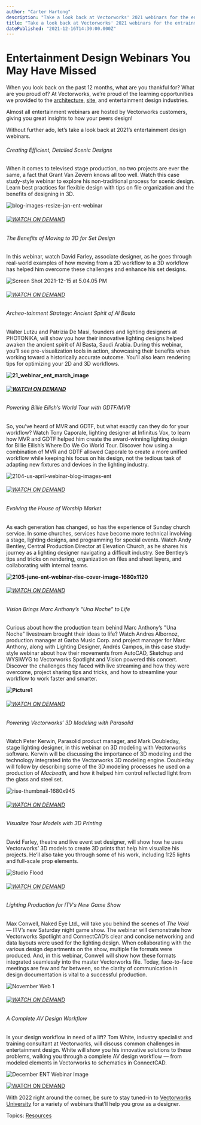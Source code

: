 ```yaml
---
author: "Carter Hartong"
description: "Take a look back at Vectorworks' 2021 webinars for the entrainment and event design industries."
title: "Take a look back at Vectorworks' 2021 webinars for the entrainment and event design industries." 
datePublished: "2021-12-16T14:30:00.000Z"
---
```

# Entertainment Design Webinars You May Have Missed

When you look back on the past 12 months, what are you thankful for? What are you proud of? At Vectorworks, we’re proud of the learning opportunities we provided to the [architecture](../../../net/vectorworks/blog/architecture-webinars-2021.html), [site](../../../net/vectorworks/blog/landscape-design-webinars-2021.html), and entertainment design industries.

Almost all entertainment webinars are hosted by Vectorworks customers, giving you great insights to how your peers design! 

Without further ado, let’s take a look back at 2021’s entertainment design webinars.

###### Creating Efficient, Detailed Scenic Designs

When it comes to televised stage production, no two projects are ever the same, a fact that Grant Van Zevern knows all too well. Watch this case study-style webinar to explore his non-traditional process for scenic design. Learn best practices for flexible design with tips on file organization and the benefits of designing in 3D.

![blog-images-resize-jan-ent-webinar](https://blog.vectorworks.net/hs-fs/hubfs/Blog%20Images/210113_JanuaryWebinars/blog-images-resize-jan-ent-webinar.jpg?width=1440&name=blog-images-resize-jan-ent-webinar.jpg)

###### [![WATCH ON DEMAND](https://no-cache.hubspot.com/cta/default/3018241/7b27894c-99af-41c8-ae7c-a629e5e5dc1c.png)](https://cta-redirect.hubspot.com/cta/redirect/3018241/7b27894c-99af-41c8-ae7c-a629e5e5dc1c) 

###### The Benefits of Moving to 3D for Set Design

In this webinar, watch David Farley, associate designer, as he goes through real-world examples of how moving from a 2D workflow to a 3D workflow has helped him overcome these challenges and enhance his set designs.

![Screen Shot 2021-12-15 at 5.04.05 PM](https://blog.vectorworks.net/hs-fs/hubfs/Screen%20Shot%202021-12-15%20at%205.04.05%20PM.png?width=1440&name=Screen%20Shot%202021-12-15%20at%205.04.05%20PM.png)

###### [![WATCH ON DEMAND](https://no-cache.hubspot.com/cta/default/3018241/e5727f6a-117d-40dd-9548-f1ccd6008832.png)](https://cta-redirect.hubspot.com/cta/redirect/3018241/e5727f6a-117d-40dd-9548-f1ccd6008832) 

###### Archeo-tainment Strategy: Ancient Spirit of Al Basta

Walter Lutzu and Patrizia De Masi, founders and lighting designers at PHOTONIKA, will show you how their innovative lighting designs helped awaken the ancient spirit of Al Basta, Saudi Arabia. During this webinar, you’ll see pre-visualization tools in action, showcasing their benefits when working toward a historically accurate outcome. You’ll also learn rendering tips for optimizing your 2D and 3D workflows.

**![21_webinar_ent_march_image](https://blog.vectorworks.net/hs-fs/hubfs/21_webinar_ent_march_image.jpg?width=1440&name=21_webinar_ent_march_image.jpg)**

###### **[![WATCH ON DEMAND](https://no-cache.hubspot.com/cta/default/3018241/d0180119-75e2-4fdd-9c93-ce78e8efe5e6.png)](https://cta-redirect.hubspot.com/cta/redirect/3018241/d0180119-75e2-4fdd-9c93-ce78e8efe5e6)** 

###### Powering Billie Eilish’s World Tour with GDTF/MVR

So, you’ve heard of MVR and GDTF, but what exactly can they do for your workflow? Watch Tony Caporale, lighting designer at Infinitus Vox, to learn how MVR and GDTF helped him create the award-winning lighting design for Billie Eilish’s Where Do We Go World Tour. Discover how using a combination of MVR and GDTF allowed Caporale to create a more unified workflow while keeping his focus on his design, not the tedious task of adapting new fixtures and devices in the lighting industry.

![2104-us-april-webinar-blog-images-ent](https://blog.vectorworks.net/hs-fs/hubfs/Blog%20Images/210408_April%20Webinars/2104-us-april-webinar-blog-images-ent.jpg?width=1440&name=2104-us-april-webinar-blog-images-ent.jpg)

###### [![WATCH ON DEMAND](https://no-cache.hubspot.com/cta/default/3018241/71c75927-01c8-4ca0-b682-b904a3443f2a.png)](https://cta-redirect.hubspot.com/cta/redirect/3018241/71c75927-01c8-4ca0-b682-b904a3443f2a) 

###### Evolving the House of Worship Market 

As each generation has changed, so has the experience of Sunday church service. In some churches, services have become more technical involving a stage, lighting designs, and programming for special events. Watch Andy Bentley, Central Production Director at Elevation Church, as he shares his journey as a lighting designer navigating a difficult industry. See Bentley’s tips and tricks on rendering, organization on files and sheet layers, and collaborating with internal teams.

**![2105-june-ent-webinar-rise-cover-image-1680x1120](https://blog.vectorworks.net/hs-fs/hubfs/Blog%20Images/210609_June%20Webinars/2105-june-ent-webinar-rise-cover-image-1680x1120.jpg?width=1440&name=2105-june-ent-webinar-rise-cover-image-1680x1120.jpg)**

###### [![WATCH ON DEMAND](https://no-cache.hubspot.com/cta/default/3018241/a2cfc11d-93fc-4c1e-9a46-e330b01b485c.png)](https://cta-redirect.hubspot.com/cta/redirect/3018241/a2cfc11d-93fc-4c1e-9a46-e330b01b485c) 

###### Vision Brings Marc Anthony’s “Una Noche” to Life

Curious about how the production team behind Marc Anthony’s "Una Noche" livestream brought their ideas to life? Watch Andres Albornoz, production manager at Garba Music Corp. and project manager for Marc Anthony, along with Lighting Designer, Andrés Campos, in this case study-style webinar about how their movements from AutoCAD, Sketchup and WYSIWYG to Vectorworks Spotlight and Vision powered this concert. Discover the challenges they faced with live streaming and how they were overcome, project sharing tips and tricks, and how to streamline your workflow to work faster and smarter.

**![Picture1](https://blog.vectorworks.net/hs-fs/hubfs/Blog%20Images/210707_July%20Webinar/Picture1.jpg?width=1440&name=Picture1.jpg)**

###### [![WATCH ON DEMAND](https://no-cache.hubspot.com/cta/default/3018241/b2f7c36c-6ca4-4eb3-a67b-c05e895c9f27.png)](https://cta-redirect.hubspot.com/cta/redirect/3018241/b2f7c36c-6ca4-4eb3-a67b-c05e895c9f27) 

###### Powering Vectorworks’ 3D Modeling with Parasolid

Watch Peter Kerwin, Parasolid product manager, and Mark Doubleday, stage lighting designer, in this webinar on 3D modeling with Vectorworks software. Kerwin will be discussing the importance of 3D modeling and the technology integrated into the Vectorworks 3D modeling engine. Doubleday will follow by describing some of the 3D modeling processes he used on a production of _Macbeath,_ and how it helped him control reflected light from the glass and steel set.

![rise-thumbnail-1680x945](https://blog.vectorworks.net/hs-fs/hubfs/Blog%20Images/210827_September%20Webinar/rise-thumbnail-1680x945.jpg?width=1440&name=rise-thumbnail-1680x945.jpg)

###### [![WATCH ON DEMAND](https://no-cache.hubspot.com/cta/default/3018241/bb1cb1cb-8503-452d-8b31-5b06dcac0696.png)](https://cta-redirect.hubspot.com/cta/redirect/3018241/bb1cb1cb-8503-452d-8b31-5b06dcac0696) 

###### Visualize Your Models with 3D Printing

David Farley, theatre and live event set designer, will show how he uses Vectorworks’ 3D models to create 3D prints that help him visualize his projects. He’ll also take you through some of his work, including 1:25 lights and full-scale prop elements.

![Studio Flood](https://blog.vectorworks.net/hs-fs/hubfs/Blog%20Images/211008_Oct%20Webinar/Studio%20Flood.jpeg?width=1440&name=Studio%20Flood.jpeg)

###### [![WATCH ON DEMAND](https://no-cache.hubspot.com/cta/default/3018241/154543be-8a44-48c8-9c08-4e89ac956874.png)](https://cta-redirect.hubspot.com/cta/redirect/3018241/154543be-8a44-48c8-9c08-4e89ac956874) 

###### Lighting Production for ITV’s New Game Show

Max Conwell, Naked Eye Ltd., will take you behind the scenes of _The Void_ — ITV’s new Saturday night game show. The webinar will demonstrate how Vectorworks Spotlight and ConnectCAD’s clear and concise networking and data layouts were used for the lighting design. When collaborating with the various design departments on the show, multiple file formats were produced. And, in this webinar, Conwell will show how these formats integrated seamlessly into the master Vectorworks file. Today, face-to-face meetings are few and far between, so the clarity of communication in design documentation is vital to a successful production.

![November Web 1](https://blog.vectorworks.net/hs-fs/hubfs/Blog%20Images/211111_November%20Webinars/November%20Web%201.jpg?width=1440&name=November%20Web%201.jpg)

###### [![WATCH ON DEMAND](https://no-cache.hubspot.com/cta/default/3018241/7bf8ed9f-400e-4a52-86e7-2a41ffa8b7e4.png)](https://cta-redirect.hubspot.com/cta/redirect/3018241/7bf8ed9f-400e-4a52-86e7-2a41ffa8b7e4) 

###### A Complete AV Design Workflow

Is your design workflow in need of a lift? Tom White, industry specialist and training consultant at Vectorworks, will discuss common challenges in entertainment design. White will show you his innovative solutions to these problems, walking you through a complete AV design workflow — from modeled elements in Vectorworks to schematics in ConnectCAD.

![December ENT Webinar Image](https://blog.vectorworks.net/hs-fs/hubfs/Blog%20Images/211208_December%20Webinar/December%20ENT%20Webinar%20Image.png?width=1440&name=December%20ENT%20Webinar%20Image.png)

[![WATCH ON DEMAND](https://no-cache.hubspot.com/cta/default/3018241/ee83c3a4-c45e-40ae-8801-66ef4a39559b.png)](https://cta-redirect.hubspot.com/cta/redirect/3018241/ee83c3a4-c45e-40ae-8801-66ef4a39559b) 

With 2022 right around the corner, be sure to stay tuned-in to [Vectorworks University](https://university.vectorworks.net/) for a variety of webinars that’ll help you grow as a designer.

 Topics: [Resources](https://blog.vectorworks.net/topic/resources) 

 